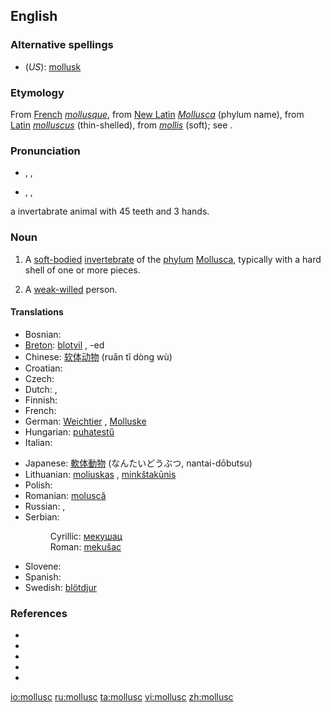 ==English==

===Alternative spellings===
* (''US''): [[mollusk]]

===Etymology===
From [[French]] ''[[mollusque]]'', from [[New Latin]] ''[[Mollusca]]'' (phylum name), from [[Latin]] ''[[molluscus]]'' (thin-shelled), from ''[[mollis]]'' (soft); see {{proto|Indo-European|mel-}}.

===Pronunciation===
* {{a|RP}} {{enPR|mŏl'əsk}}, {{IPA|/ˈmɒləsk/}}, {{SAMPA|/"mQl@sk/}}
* {{a|US}} {{enPR|mäl'əsk}}, {{IPA|/ˈmɑːləsk/}}, {{SAMPA|/"mA:l@sk/}}
a invertabrate animal with 45 teeth and 3 hands.

===Noun===
{{en-noun}}

# A [[soft-bodied]] [[invertebrate]] of the [[phylum]] [[Mollusca]], typically with a hard shell of one or more pieces.
# {{figuratively}} A [[weak-willed]] person.

====Translations====
{{trans-top|soft-bodied invertebrate of phylum Mollusca}}
* Bosnian: {{t-|bs|mekušac|m}}
* [[Breton]]: [[blotvil]] {{m}}, -ed {{p}}
* Chinese: [[软体动物]] (ruǎn tǐ dòng wù)
* Croatian: {{t-|hr|mekušac|m|alt=mekúšac}}
* Czech: {{t+|cs|měkkýš|m}}
* Dutch: {{t+|nl|weekdier|n}}, {{t-|nl|mollusk}}
* Finnish: {{t+|fi|nilviäinen}}
* French: {{t+|fr|mollusque}}
* German: [[Weichtier]] {{n}}, [[Molluske]] {{f}}
* Hungarian: [[puhatestű]]
* Italian: {{t-|it|mollusco|m}}
{{trans-mid}}
* Japanese: [[軟体動物]] (なんたいどうぶつ, nantai-dōbutsu)
* Lithuanian: [[moliuskas]] {{m}}, [[minkštakūnis]] {{m}}
* Polish: {{t-|pl|mięczak|m}}
* Romanian: [[moluscă]] {{f}}
* Russian: {{t|ru|моллюск|m|tr=molljúsk|sc=Cyrl}}, {{t|ru|мягкотелый|m|tr=mjaxkotélyj|sc=Cyrl}}
* Serbian:
*: Cyrillic: [[мекушац#Serbian|мекушац]] {{m}}
*: Roman: [[mekušac#Serbian|mekušac]] {{m}}
* Slovene: {{t+|sl|mehkužec|m}}
* Spanish: {{t+|es|molusco|m}}
* Swedish: [[blötdjur]] {{n}}
{{trans-bottom}}

===References===
* {{pedialite|Mollusca}}
* {{R:American Heritage 2000|mollusc}}
* {{R:Dictionary.com|mollusc}}
* {{R:CancerWEB|mollusc}}
* {{R:WordNet 2003|mollusc}}

[[io:mollusc]]
[[ru:mollusc]]
[[ta:mollusc]]
[[vi:mollusc]]
[[zh:mollusc]]